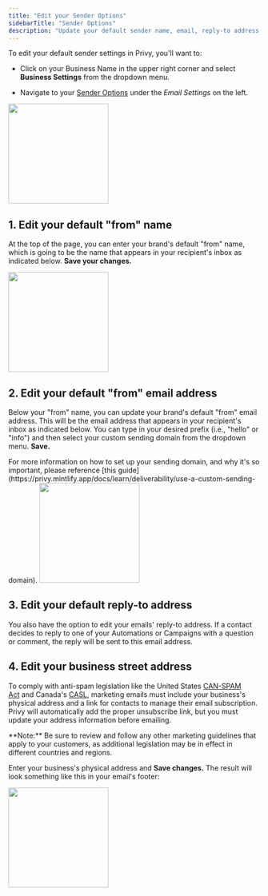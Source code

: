 ```yaml
---
title: "Edit your Sender Options"
sidebarTitle: "Sender Options"
description: "Update your default sender name, email, reply-to address, and the business address in your footer."
---
```


To edit your default sender settings in Privy, you'll want to:

* Click on your Business Name in the upper right corner and select **Business Settings** from the dropdown menu.&#x20;

* Navigate to your [Sender Options](https://dashboard.privy.com/settings/email) under the *Email Settings* on the left.

<img height="200" src="/images/email-settings/sender-options.png" />

## 1. Edit your default "from" name

At the top of the page, you can enter your brand's default "from" name, which is going to be the name that appears in your recipient's inbox as indicated below. **Save your changes.**

<img height="200" src="/images/email-settings/sender-name-example.png" />

## 2. Edit your default "from" email address

Below your "from" name, you can update your brand's default "from" email address. This will be the email address that appears in your recipient's inbox as indicated below. You can type in your desired prefix (i.e., "hello" or "info") and then select your custom sending domain from the dropdown menu. **Save.**

<Tip>
  For more information on how to set up your sending domain, and why it's so important, please reference [this guide](https://privy.mintlify.app/docs/learn/deliverability/use-a-custom-sending-domain).
</Tip>

<img height="200" src="/images/email-settings/sender-email-example.png" />

## 3. Edit your default reply-to address

You also have the option to edit your emails' reply-to address. If a contact decides to reply to one of your Automations or Campaigns with a question or comment, the reply will be sent to this email address.

## 4. Edit your business street address

To comply with anti-spam legislation like the United States [CAN-SPAM Act](https://www.ftc.gov/business-guidance/resources/can-spam-act-compliance-guide-business) and Canada's [CASL](https://www.priv.gc.ca/en/privacy-topics/privacy-laws-in-canada/the-personal-information-protection-and-electronic-documents-act-pipeda/r_o_p/canada-s-anti-spam-legislation/casl-compliance-help-for-businesses/), marketing emails must include your business's physical address and a link for contacts to manage their email subscription. Privy will automatically add the proper unsubscribe link, but you must update your address information before emailing. 

<Warning>
  **Note:** Be sure to review and follow any other marketing guidelines that apply to your customers, as additional legislation may be in effect in different countries and regions.
</Warning>

Enter your business's physical address and **Save changes.** The result will look something like this in your email's footer:

<img height="200" src="/images/email-settings/business-address-example.png" />
